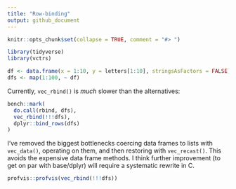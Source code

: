 ```yaml
---
title: "Row-binding"
output: github_document
---
```


```r
knitr::opts_chunk$set(collapse = TRUE, comment = "#> ")
```

```r
library(tidyverse)
library(vctrs)

df <- data.frame(x = 1:10, y = letters[1:10], stringsAsFactors = FALSE)
dfs <- map(1:100, ~ df)
```

Currently, `vec_rbind()` is _much_ slower than the alternatives:

```r
bench::mark(
  do.call(rbind, dfs),
  vec_rbind(!!!dfs),
  dplyr::bind_rows(dfs)
)
```

I've removed the biggest bottlenecks coercing data frames to lists with `vec_data()`, operating on them, and then restoring with `vec_recast()`. This avoids the expensive data frame methods. I think further improvement (to get on par with base/dplyr) will require a systematic rewrite in C.

```r
profvis::profvis(vec_rbind(!!!dfs))
```
